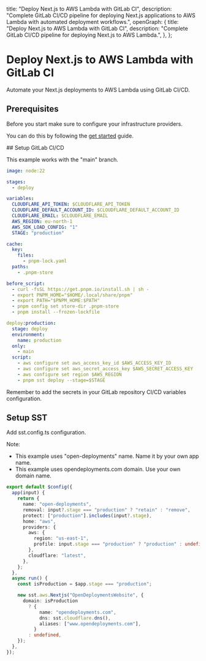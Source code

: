 
  title: "Deploy Next.js to AWS Lambda with GitLab CI",
  description:
    "Complete GitLab CI/CD pipeline for deploying Next.js applications to AWS Lambda with automated deployment workflows.",
  openGraph: {
    title: "Deploy Next.js to AWS Lambda with GitLab CI",
    description:
      "Complete GitLab CI/CD pipeline for deploying Next.js to AWS Lambda.",
  },
};

# Deploy Next.js to AWS Lambda with GitLab CI

Automate your Next.js deployments to AWS Lambda using GitLab CI/CD.

## Prerequisites

Before you start make sure to configure your infrastructure providers.

You can do this by following the [get started](/get-started) guide.

<Steps>
## Setup GitLab CI/CD

This example works with the "main" branch.

```yaml copy filename=".gitlab-ci.yml"
image: node:22

stages:
  - deploy

variables:
  CLOUDFLARE_API_TOKEN: $CLOUDFLARE_API_TOKEN
  CLOUDFLARE_DEFAULT_ACCOUNT_ID: $CLOUDFLARE_DEFAULT_ACCOUNT_ID
  CLOUDFLARE_EMAIL: $CLOUDFLARE_EMAIL
  AWS_REGION: eu-north-1
  AWS_SDK_LOAD_CONFIG: "1"
  STAGE: "production"

cache:
  key:
    files:
      - pnpm-lock.yaml
  paths:
    - .pnpm-store

before_script:
  - curl -fsSL https://get.pnpm.io/install.sh | sh -
  - export PNPM_HOME="$HOME/.local/share/pnpm"
  - export PATH="$PNPM_HOME:$PATH"
  - pnpm config set store-dir .pnpm-store
  - pnpm install --frozen-lockfile

deploy:production:
  stage: deploy
  environment:
    name: production
  only:
    - main
  script:
    - aws configure set aws_access_key_id $AWS_ACCESS_KEY_ID
    - aws configure set aws_secret_access_key $AWS_SECRET_ACCESS_KEY
    - aws configure set region $AWS_REGION
    - pnpm sst deploy --stage=$STAGE
```

<Callout type="info">
  Remember to add the secrets in your GitLab repository CI/CD variables
  configuration.
</Callout>

## Setup SST

Add sst.config.ts configuration.

Note:

- This example uses "open-deployments" name. Name it by your own app name.
- This example uses opendeployments.com domain. Use your own domain name.

```ts copy filename="sst.config.ts"
export default $config({
  app(input) {
    return {
      name: "open-deployments",
      removal: input?.stage === "production" ? "retain" : "remove",
      protect: ["production"].includes(input?.stage),
      home: "aws",
      providers: {
        aws: {
          region: "us-east-1",
          profile: input.stage === "production" ? "production" : undefined,
        },
        cloudflare: "latest",
      },
    };
  },
  async run() {
    const isProduction = $app.stage === "production";

    new sst.aws.Nextjs("OpenDeploymentsWebsite", {
      domain: isProduction
        ? {
            name: "opendeployments.com",
            dns: sst.cloudflare.dns(),
            aliases: ["www.opendeployments.com"],
          }
        : undefined,
    });
  },
});
```

</Steps>
